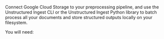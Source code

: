 Connect Google Cloud Storage to your preprocessing pipeline, and use the Unstructured Ingest CLI or the Unstructured Ingest Python library to batch process all your documents and store structured outputs locally on your filesystem.

You will need:


<SharedGoogleCloudStorage />
<SharedGoogleCloudStorageCLIAPI />